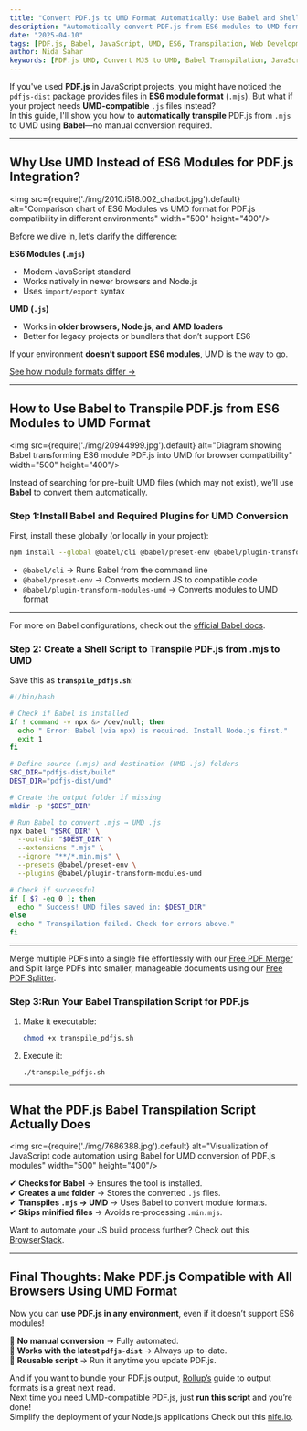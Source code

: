 ```yaml
---
title: "Convert PDF.js to UMD Format Automatically: Use Babel and Shell Script for Legacy Browser Compatibility"
description: "Automatically convert PDF.js from ES6 modules to UMD format using Babel and shell scripts. Ideal for legacy browsers and bundlers that don't support modern JavaScript."
date: "2025-04-10"
tags: [PDF.js, Babel, JavaScript, UMD, ES6, Transpilation, Web Development]
author: Nida Sahar
keywords: [PDF.js UMD, Convert MJS to UMD, Babel Transpilation, JavaScript Modules, Automate PDF.js, PDF.js Compatibility, UMD Script, ES6 to UMD, PDF.js transpile, Babel plugin-transform-modules-umd, JavaScript legacy support, shell script automation, Node.js PDF rendering]
---
```




If you've used **PDF.js** in JavaScript projects, you might have noticed the `pdfjs-dist` package provides files in **ES6 module format** (`.mjs`). But what if your project needs **UMD-compatible** `.js` files instead?  
In this guide, I'll show you how to **automatically transpile** PDF.js from `.mjs` to UMD using **Babel**—no manual conversion required.  

---

##  Why Use UMD Instead of ES6 Modules for PDF.js Integration?

<img src={require('./img/2010.i518.002_chatbot.jpg').default} alt="Comparison chart of ES6 Modules vs UMD format for PDF.js compatibility in different environments" width="500" height="400"/>
<br/>

Before we dive in, let’s clarify the difference:  

 **ES6 Modules (`.mjs`)**  
- Modern JavaScript standard  
- Works natively in newer browsers and Node.js  
- Uses `import/export` syntax  

**UMD (`.js`)**  
- Works in **older browsers, Node.js, and AMD loaders**  
- Better for legacy projects or bundlers that don’t support ES6  

If your environment **doesn’t support ES6 modules**, UMD is the way to go.  

[See how module formats differ →](https://webpack.js.org/concepts/output/#librarytarget)  

---

## How to Use Babel to Transpile PDF.js from ES6 Modules to UMD Format 

<img src={require('./img/20944999.jpg').default} alt="Diagram showing Babel transforming ES6 module PDF.js into UMD for browser compatibility" width="500" height="400"/>
<br/>

Instead of searching for pre-built UMD files (which may not exist), we’ll use **Babel** to convert them automatically.  

### Step 1:Install Babel and Required Plugins for UMD Conversion

First, install these globally (or locally in your project):  

```bash
npm install --global @babel/cli @babel/preset-env @babel/plugin-transform-modules-umd
```

- `@babel/cli` → Runs Babel from the command line  
- `@babel/preset-env` → Converts modern JS to compatible code  
- `@babel/plugin-transform-modules-umd` → Converts modules to UMD format  

---

For more on Babel configurations, check out the [official Babel docs](https://babeljs.io/docs/en/configuration).  


### Step 2: Create a Shell Script to Transpile PDF.js from .mjs to UMD 

Save this as **`transpile_pdfjs.sh`**:  

```bash
#!/bin/bash

# Check if Babel is installed
if ! command -v npx &> /dev/null; then
  echo " Error: Babel (via npx) is required. Install Node.js first."
  exit 1
fi

# Define source (.mjs) and destination (UMD .js) folders
SRC_DIR="pdfjs-dist/build"
DEST_DIR="pdfjs-dist/umd"

# Create the output folder if missing
mkdir -p "$DEST_DIR"

# Run Babel to convert .mjs → UMD .js
npx babel "$SRC_DIR" \
  --out-dir "$DEST_DIR" \
  --extensions ".mjs" \
  --ignore "**/*.min.mjs" \
  --presets @babel/preset-env \
  --plugins @babel/plugin-transform-modules-umd

# Check if successful
if [ $? -eq 0 ]; then
  echo " Success! UMD files saved in: $DEST_DIR"
else
  echo " Transpilation failed. Check for errors above."
fi
```

---
Merge multiple PDFs into a single file effortlessly with our [Free PDF Merger](https://freetools.nife.io/pdf-merger/ ) and
Split large PDFs into smaller, manageable documents using our [Free PDF Splitter](https://freetools.nife.io/pdf-spliter/).

### Step 3:Run Your Babel Transpilation Script for PDF.js

1. Make it executable:  
   ```bash
   chmod +x transpile_pdfjs.sh
   ```

2. Execute it:  
   ```bash
   ./transpile_pdfjs.sh
   ```

---

## What the PDF.js Babel Transpilation Script Actually Does

<img src={require('./img/7686388.jpg').default} alt="Visualization of JavaScript code automation using Babel for UMD conversion of PDF.js modules" width="500" height="400"/>
<br/>

✔ **Checks for Babel** → Ensures the tool is installed.  
✔ **Creates a `umd` folder** → Stores the converted `.js` files.  
✔ **Transpiles `.mjs` → UMD** → Uses Babel to convert module formats.  
✔ **Skips minified files** → Avoids re-processing `.min.mjs`.  

Want to automate your JS build process further?  Check out this [BrowserStack](https://www.browserstack.com/guide/build-automation).  

---

##  Final Thoughts: Make PDF.js Compatible with All Browsers Using UMD Format


Now you can **use PDF.js in any environment**, even if it doesn’t support ES6 modules!  

🔹 **No manual conversion** → Fully automated.  
🔹 **Works with the latest `pdfjs-dist`** → Always up-to-date.  
🔹 **Reusable script** → Run it anytime you update PDF.js.  


And if you want to bundle your PDF.js output, [Rollup’s](https://rollupjs.org/guide/en/#outputformat) guide to output formats is a great next read.  
Next time you need UMD-compatible PDF.js, just **run this script** and you’re done!                                                              
Simplify the deployment of your Node.js applications Check out this [nife.io](https://nife.io/solutions/Deploy%20Node%20App).  
